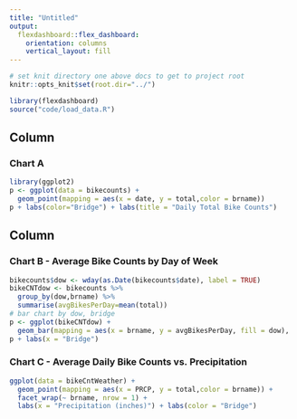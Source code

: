 ```yaml
---
title: "Untitled"
output: 
  flexdashboard::flex_dashboard:
    orientation: columns
    vertical_layout: fill
---
```



```r
# set knit directory one above docs to get to project root
knitr::opts_knit$set(root.dir="../") 
```

```r
library(flexdashboard)
source("code/load_data.R")

```

Column {data-width=650}
-----------------------------------------------------------------------

### Chart A

```r
library(ggplot2)
p <- ggplot(data = bikecounts) + 
  geom_point(mapping = aes(x = date, y = total,color = brname)) 
p + labs(color="Bridge") + labs(title = "Daily Total Bike Counts")

```


Column {data-width=350}
-----------------------------------------------------------------------

### Chart B - Average Bike Counts by Day of Week

```r
bikecounts$dow <- wday(as.Date(bikecounts$date), label = TRUE)
bikeCNTdow <- bikecounts %>%
  group_by(dow,brname) %>%
  summarise(avgBikesPerDay=mean(total))
# bar chart by dow, bridge
p <- ggplot(bikeCNTdow) + 
  geom_bar(mapping = aes(x = brname, y = avgBikesPerDay, fill = dow),  stat = "identity", position = "dodge") 
p + labs(x = "Bridge")
```

### Chart C -  Average Daily Bike Counts vs. Precipitation

```r
ggplot(data = bikeCntWeather) + 
  geom_point(mapping = aes(x = PRCP, y = total,color = brname)) + 
  facet_wrap(~ brname, nrow = 1) +
  labs(x = "Precipitation (inches)") + labs(color = "Bridge")

```

